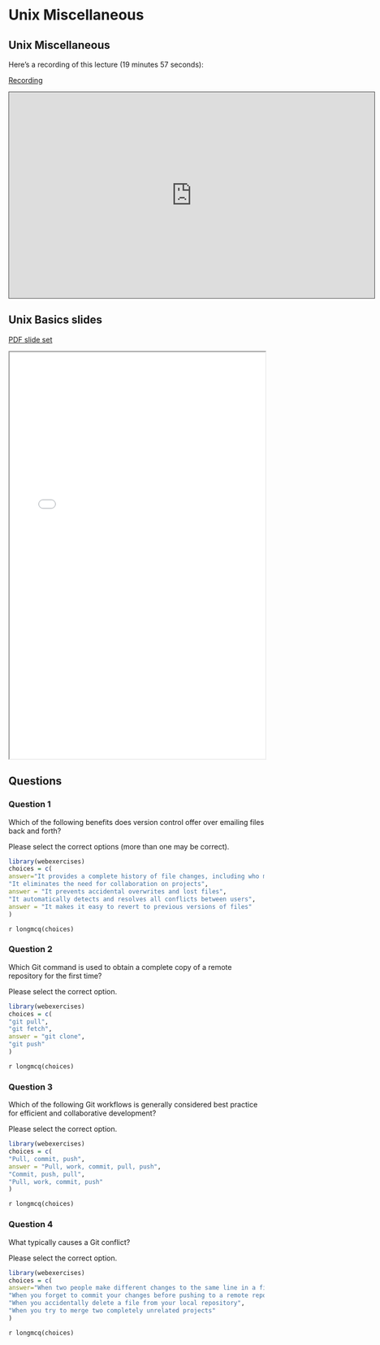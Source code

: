 # Unix Miscellaneous

## Unix Miscellaneous

Here's a recording of this lecture (19 minutes 57 seconds):

[Recording](https://pitt.hosted.panopto.com/Panopto/Pages/Viewer.aspx?id=93c2f294-2351-4a20-92f1-b1fe010fb277){.external target="_blank"}

<iframe credentialless src="https://pitt.hosted.panopto.com/Panopto/Pages/Embed.aspx?id=93c2f294-2351-4a20-92f1-b1fe010fb277&amp;autoplay=false&amp;offerviewer=true&amp;showtitle=true&amp;showbrand=true&amp;captions=true&amp;interactivity=all" height="405" width="720" style="border: 1px solid #464646;" allowfullscreen allow="autoplay">

</iframe>

## Unix Basics slides

[PDF slide set](pdfs/unix_miscellaneous.pdf){target="_blank"}

<iframe width="100%" height="800" src="pdfs/unix_miscellaneous.pdf">

</iframe>

## Questions

### Question 1

Which of the following benefits does version control offer over emailing files back and forth?

Please select the correct options (more than one may be correct).

```r
library(webexercises)
choices = c(
answer="It provides a complete history of file changes, including who made them and when",
"It eliminates the need for collaboration on projects",
answer = "It prevents accidental overwrites and lost files",
"It automatically detects and resolves all conflicts between users",
answer = "It makes it easy to revert to previous versions of files"
)
```

`r longmcq(choices)`

### Question 2

Which Git command is used to obtain a complete copy of a remote repository for the first time?

Please select the correct option.

```r
library(webexercises)
choices = c(
"git pull",
"git fetch",
answer = "git clone",
"git push"
)
```

`r longmcq(choices)`

### Question 3

Which of the following Git workflows is generally considered best practice for efficient and collaborative development?

Please select the correct option.

```r
library(webexercises)
choices = c(
"Pull, commit, push",
answer = "Pull, work, commit, pull, push",
"Commit, push, pull",
"Pull, work, commit, push"
)
```

`r longmcq(choices)`

### Question 4

What typically causes a Git conflict?

Please select the correct option.

```r
library(webexercises)
choices = c(
answer="When two people make different changes to the same line in a file",
"When you forget to commit your changes before pushing to a remote repository",
"When you accidentally delete a file from your local repository",
"When you try to merge two completely unrelated projects"
)
```

`r longmcq(choices)`
